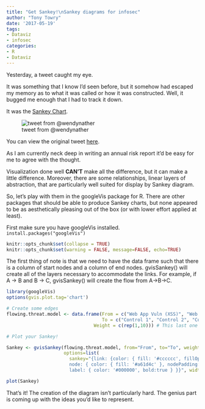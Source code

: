 ```yaml
---
title: "Get Sankey!\nSankey diagrams for infosec"
author: "Tony Towry"
date: '2017-05-19'
tags:
- Dataviz
- infosec
categories: 
- R
- Dataviz
---
```


Yesterday, a tweet caught my eye.  

It was something that I know I'd seen before, but it somehow had escaped my memory as to what it was called or how it was constructed.   Well, it bugged me enough that I had to track it down.

It was the [Sankey Chart](https://developers.google.com/chart/interactive/docs/gallery/sankey#Configuration_Options).

![tweet from @wendynather](/static/img/main/twittersankey2.png)

You can view the original tweet [here](https://twitter.com/jwgoerlich/status/865262781100167169).

As I am currently neck deep in writing an annual risk report it'd be easy for me to agree with the thought.

Visualization done well **CAN'T** make all the difference, but it can make a little difference.  Moreover, there are some relationships, linear layers of abstraction, that are particularly well suited for display by Sankey diagram.

So, let's play with them in the googleVis package for R.  There are other packages that should be able to produce Sankey charts, but none appeared to be as aesthetically pleasing out of the box (or with lower effort applied at least).

First make sure you have googleVis installed.
`install.packages("googleVis")`

```r
knitr::opts_chunk$set(collapse = TRUE)
knitr::opts_chunk$set(warning = FALSE, message=FALSE, echo=TRUE)
```

The first thing of note is that we need to have the data frame such that there is a column of start nodes and a column of end nodes.  gvisSankey() will create all of the layers necessary to accommodate the links.  For example, if A -> B and B -> C, gvisSankey() will create the flow from A->B->C.  

```r
library(googleVis)
options(gvis.plot.tag='chart')

# Create some edges
flowing.threat.model <- data.frame(From = c("Web App Vuln (XSS)", "Web App Vuln (XSS)", "Phishing Email", "Default Creds", "Control 1", "Control 2","Control 3", "Control 4","Default Creds","Control 5"),
                                   To = c("Control 1", "Control 2", "Control 3", "Control 4", "Application security", "Security monitoring","Security monitoring", "Configuration management","Control 5","Security monitoring"),
                                Weight = c(rep(1,10))) # This last one is just setting uniform weight across each link

# Plot your Sankey!

Sankey <- gvisSankey(flowing.threat.model, from="From", to="To", weight="Weight",
                     options=list(
                       sankey="{link: {color: { fill: '#cccccc', fillOpacity: 80 } },
                       node: { color: { fill: '#a61d4c' }, nodePadding:40,
                       label: { color: '#000000', bold:true } }}", width = 800))

plot(Sankey)
```

That's it!  The creation of the diagram isn't particularly hard.  The genius part is coming up with the ideas you'd like to represent.

